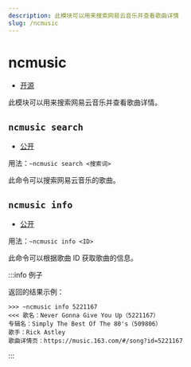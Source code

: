 ```yaml
---
description: 此模块可以用来搜索网易云音乐并查看歌曲详情
slug: /ncmusic
---
```


# ncmusic

-   [开源](/docs/help/faq#为什么有些模块没有开源)

此模块可以用来搜索网易云音乐并查看歌曲详情。

## `ncmusic search`

-   [公开](permissions)

用法：`~ncmusic search <搜索词>`

此命令可以搜索网易云音乐的歌曲。

## `ncmusic info`

-   [公开](permissions)

用法：`~ncmusic info <ID>`

此命令可以根据歌曲 ID 获取歌曲的信息。

:::info 例子

返回的结果示例：

```
>>> ~ncmusic info 5221167
<<< 歌名：Never Gonna Give You Up（5221167）
专辑名：Simply The Best Of The 80's（509806）
歌手：Rick Astley
歌曲详情页：https://music.163.com/#/song?id=5221167
```

:::
